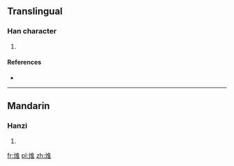 ==Translingual==

===Han character===
{{Han char|rn=86|rad=火|as=08|sn=12|four=|canj=FOG,XFOG}}

# {{defn|Han|sort=火08}}

====References====
* {{Han ref|kx=0675.080|dkj=19120|hdz=32209.130|uh=7133|ud=28979}}

----

==Mandarin==

===Hanzi===
{{cmn-hanzi|pin=[[jué]] ([[jue2]])|wg=chüeh<sup>2</sup>}}

# {{defn|lang=cmn|sort=火08}}

[[fr:焳]]
[[pl:焳]]
[[zh:焳]]